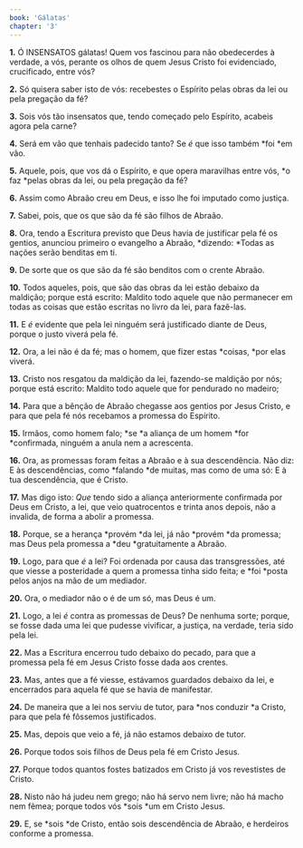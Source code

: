 ```yaml
---
book: 'Gálatas'
chapter: '3'
---
```


**1.** Ó INSENSATOS gálatas! Quem vos fascinou para não obedecerdes à verdade, a vós, perante os olhos de quem Jesus Cristo foi evidenciado, crucificado, entre vós?

**2.** Só quisera saber isto de vós: recebestes o Espírito pelas obras da lei ou pela pregação da fé?

**3.** Sois vós tão insensatos que, tendo começado pelo Espírito, acabeis agora pela carne?

**4.** Será em vão que tenhais padecido tanto? Se *é* que isso também *foi *em vão.

**5.** Aquele, pois, que vos dá o Espírito, e que opera maravilhas entre vós, *o faz *pelas obras da lei, ou pela pregação da fé?

**6.** Assim como Abraão creu em Deus, e isso lhe foi imputado como justiça.

**7.** Sabei, pois, que os que são da fé são filhos de Abraão.

**8.** Ora, tendo a Escritura previsto que Deus havia de justificar pela fé os gentios, anunciou primeiro o evangelho a Abraão, *dizendo: *Todas as nações serão benditas em ti.

**9.** De sorte que os que são da fé são benditos com o crente Abraão.

**10.** Todos aqueles, pois, que são das obras da lei estão debaixo da maldição; porque está escrito: Maldito todo aquele que não permanecer em todas as coisas que estão escritas no livro da lei, para fazê-las.

**11.** E *é* evidente que pela lei ninguém será justificado diante de Deus, porque o justo viverá pela fé.

**12.** Ora, a lei não é da fé; mas o homem, que fizer estas *coisas, *por elas viverá.

**13.** Cristo nos resgatou da maldição da lei, fazendo-se maldição por nós; porque está escrito: Maldito todo aquele que for pendurado no madeiro;

**14.** Para que a bênção de Abraão chegasse aos gentios por Jesus Cristo, e para que pela fé nós recebamos a promessa do Espírito.

**15.** Irmãos, como homem falo; *se *a aliança de um homem *for *confirmada, ninguém a anula nem a acrescenta.

**16.** Ora, as promessas foram feitas a Abraão e à sua descendência. Não diz: E às descendências, como *falando *de muitas, mas como de uma só: E à tua descendência, que é Cristo.

**17.** Mas digo isto: *Que* tendo sido a aliança anteriormente confirmada por Deus em Cristo, a lei, que veio quatrocentos e trinta anos depois, não a invalida, de forma a abolir a promessa.

**18.** Porque, se a herança *provém *da lei, já não *provém *da promessa; mas Deus pela promessa a *deu *gratuitamente a Abraão.

**19.** Logo, para que *é* a lei? Foi ordenada por causa das transgressões, até que viesse a posteridade a quem a promessa tinha sido feita; e *foi *posta pelos anjos na mão de um mediador.

**20.** Ora, o mediador não o é de um só, mas Deus é um.

**21.** Logo, a lei *é* contra as promessas de Deus? De nenhuma sorte; porque, se fosse dada uma lei que pudesse vivificar, a justiça, na verdade, teria sido pela lei.

**22.** Mas a Escritura encerrou tudo debaixo do pecado, para que a promessa pela fé em Jesus Cristo fosse dada aos crentes.

**23.** Mas, antes que a fé viesse, estávamos guardados debaixo da lei, e encerrados para aquela fé que se havia de manifestar.

**24.** De maneira que a lei nos serviu de tutor, para *nos conduzir *a Cristo, para que pela fé fôssemos justificados.

**25.** Mas, depois que veio a fé, já não estamos debaixo de tutor.

**26.** Porque todos sois filhos de Deus pela fé em Cristo Jesus.

**27.** Porque todos quantos fostes batizados em Cristo já vos revestistes de Cristo.

**28.** Nisto não há judeu nem grego; não há servo nem livre; não há macho nem fêmea; porque todos vós *sois *um em Cristo Jesus.

**29.** E, se *sois *de Cristo, então sois descendência de Abraão, e herdeiros conforme a promessa.